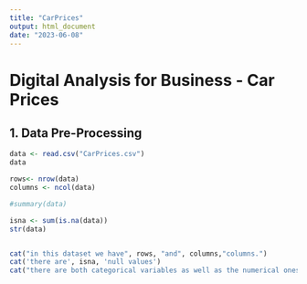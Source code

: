 ```yaml
---
title: "CarPrices"
output: html_document
date: "2023-06-08"
---
```


# Digital Analysis for Business - Car Prices

## 1. Data Pre-Processing

```r
data <- read.csv("CarPrices.csv")
data

rows<- nrow(data)
columns <- ncol(data)

#summary(data)

isna <- sum(is.na(data))
str(data)


cat("in this dataset we have", rows, "and", columns,"columns.")
cat('there are', isna, 'null values')
cat("there are both categorical variables as well as the numerical ones")

```
